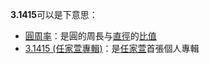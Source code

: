 '''3.1415'''可以是下意思：
* [[圓周率|圓周率]]：是圓的周長与[[直徑|直徑]]的[[比值|比值]]
* [[3.1415_(任家萱專輯)|3.1415 (任家萱專輯)]]：是[[任家萱|任家萱]]首張個人專輯

{{消歧义|3|Cat=数字消歧义}}